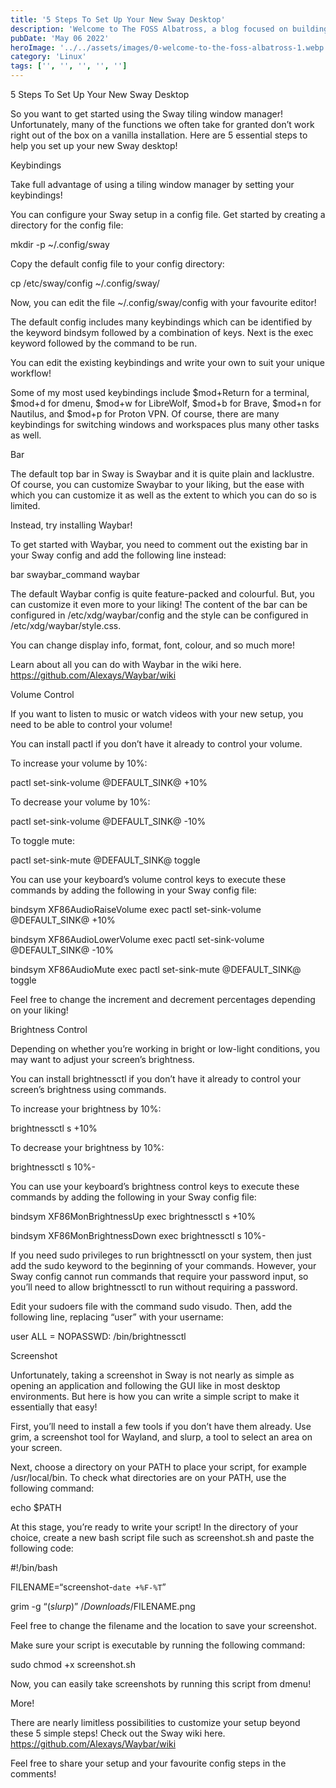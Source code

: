 ```yaml
---
title: '5 Steps To Set Up Your New Sway Desktop'
description: 'Welcome to The FOSS Albatross, a blog focused on building exposure around free and open-source software!'
pubDate: 'May 06 2022'
heroImage: '../../assets/images/0-welcome-to-the-foss-albatross-1.webp'
category: 'Linux'
tags: ['', '', '', '', '']
---
```


5 Steps To Set Up Your New Sway Desktop

So you want to get started using the Sway tiling window manager! Unfortunately, many of the functions we often take for granted don’t work right out of the box on a vanilla installation. Here are 5 essential steps to help you set up your new Sway desktop!

Keybindings

Take full advantage of using a tiling window manager by setting your keybindings!

You can configure your Sway setup in a config file. Get started by creating a directory for the config file:

mkdir -p ~/.config/sway

Copy the default config file to your config directory:

cp /etc/sway/config ~/.config/sway/

Now, you can edit the file ~/.config/sway/config with your favourite editor!

The default config includes many keybindings which can be identified by the keyword bindsym followed by a combination of keys. Next is the exec keyword followed by the command to be run.

You can edit the existing keybindings and write your own to suit your unique workflow!

Some of my most used keybindings include $mod+Return for a terminal, $mod+d for dmenu, $mod+w for LibreWolf, $mod+b for Brave, $mod+n for Nautilus, and $mod+p for Proton VPN. Of course, there are many keybindings for switching windows and workspaces plus many other tasks as well.

Bar

The default top bar in Sway is Swaybar and it is quite plain and lacklustre. Of course, you can customize Swaybar to your liking, but the ease with which you can customize it as well as the extent to which you can do so is limited.

Instead, try installing Waybar!

To get started with Waybar, you need to comment out the existing bar in your Sway config and add the following line instead:

bar swaybar_command waybar

The default Waybar config is quite feature-packed and colourful. But, you can customize it even more to your liking! The content of the bar can be configured in /etc/xdg/waybar/config and the style can be configured in /etc/xdg/waybar/style.css.

You can change display info, format, font, colour, and so much more!

Learn about all you can do with Waybar in the wiki here. https://github.com/Alexays/Waybar/wiki

Volume Control

If you want to listen to music or watch videos with your new setup, you need to be able to control your volume!

You can install pactl if you don’t have it already to control your volume.

To increase your volume by 10%:

pactl set-sink-volume @DEFAULT_SINK@ +10%

To decrease your volume by 10%:

pactl set-sink-volume @DEFAULT_SINK@ -10%

To toggle mute:

pactl set-sink-mute @DEFAULT_SINK@ toggle

You can use your keyboard’s volume control keys to execute these commands by adding the following in your Sway config file:

bindsym XF86AudioRaiseVolume exec pactl set-sink-volume @DEFAULT_SINK@ +10%

bindsym XF86AudioLowerVolume exec pactl set-sink-volume @DEFAULT_SINK@ -10%

bindsym XF86AudioMute exec pactl set-sink-mute @DEFAULT_SINK@ toggle

Feel free to change the increment and decrement percentages depending on your liking!

Brightness Control

Depending on whether you’re working in bright or low-light conditions, you may want to adjust your screen’s brightness.

You can install brightnessctl if you don’t have it already to control your screen’s brightness using commands.

To increase your brightness by 10%:

brightnessctl s +10%

To decrease your brightness by 10%:

brightnessctl s 10%-

You can use your keyboard’s brightness control keys to execute these commands by adding the following in your Sway config file:

bindsym XF86MonBrightnessUp exec brightnessctl s +10%

bindsym XF86MonBrightnessDown exec brightnessctl s 10%-

If you need sudo privileges to run brightnessctl on your system, then just add the sudo keyword to the beginning of your commands. However, your Sway config cannot run commands that require your password input, so you’ll need to allow brightnessctl to run without requiring a password.

Edit your sudoers file with the command sudo visudo. Then, add the following line, replacing “user” with your username:

user ALL = NOPASSWD: /bin/brightnessctl

Screenshot

Unfortunately, taking a screenshot in Sway is not nearly as simple as opening an application and following the GUI like in most desktop environments. But here is how you can write a simple script to make it essentially that easy!

First, you’ll need to install a few tools if you don’t have them already. Use grim, a screenshot tool for Wayland, and slurp, a tool to select an area on your screen.

Next, choose a directory on your PATH to place your script, for example /usr/local/bin. To check what directories are on your PATH, use the following command:

echo $PATH

At this stage, you’re ready to write your script! In the directory of your choice, create a new bash script file such as screenshot.sh and paste the following code:

#!/bin/bash

FILENAME=“screenshot-`date +%F-%T`”

grim -g “$(slurp)” ~/Downloads/$FILENAME.png

Feel free to change the filename and the location to save your screenshot.

Make sure your script is executable by running the following command:

sudo chmod +x screenshot.sh

Now, you can easily take screenshots by running this script from dmenu!

More!

There are nearly limitless possibilities to customize your setup beyond these 5 simple steps! Check out the Sway wiki here. https://github.com/Alexays/Waybar/wiki

Feel free to share your setup and your favourite config steps in the comments!
